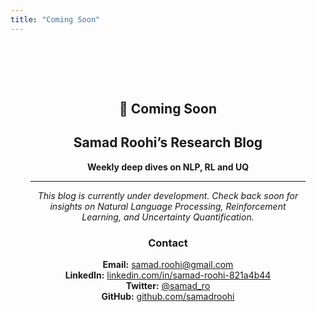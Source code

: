 ```yaml
---
title: "Coming Soon"
---
```


<div style="text-align: center; padding: 4rem 2rem; font-family: 'Inter', sans-serif;">

# 🚀 Coming Soon

## Samad Roohi's Research Blog

**Weekly deep dives on NLP, RL and UQ**

---

*This blog is currently under development. Check back soon for insights on Natural Language Processing, Reinforcement Learning, and Uncertainty Quantification.*

### Contact

**Email:** [samad.roohi@gmail.com](mailto:samad.roohi@gmail.com)  
**LinkedIn:** [linkedin.com/in/samad-roohi-821a4b44](https://linkedin.com/in/samad-roohi-821a4b44)  
**Twitter:** [@samad_ro](https://twitter.com/samad_ro)  
**GitHub:** [github.com/samadroohi](https://github.com/samadroohi)

</div>
